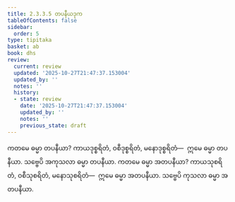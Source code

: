```yaml
---
title: 2.3.3.5 တပနီယဒုက
tableOfContents: false
sidebar:
  order: 5
type: tipitaka
basket: ab
book: dhs
review:
  current: review
  updated: '2025-10-27T21:47:37.153004'
  updated_by: ''
  notes: ''
  history:
  - state: review
    date: '2025-10-27T21:47:37.153004'
    updated_by: ''
    notes: ''
    previous_state: draft
---
```



<ReviewStatus review={frontmatter.review} showDetails={true} />

<HypothesisAnnotation frontmatter={frontmatter} />

<DynamicBreadcrumb />

<Division number="1311" book="dhs" e="ch" v="29" p="256">

<Paragraph number="2013" book="dhs">
ကတမေ ဓမ္မာ တပနီယာ? ကာယဒုစ္စရိတံ, ဝစီဒုစ္စရိတံ, မနောဒုစ္စရိတံ—  ဣမေ ဓမ္မာ တပနီယာ. သဗ္ဗေပိ အကုသလာ ဓမ္မာ တပနီယာ.
</Paragraph>

</Division>
<Division number="1312" book="dhs" e="ch" v="29" p="256">

<Paragraph number="2014" book="dhs">
ကတမေ ဓမ္မာ အတပနီယာ? ကာယသုစရိတံ, ဝစီသုစရိတံ, မနောသုစရိတံ—  ဣမေ ဓမ္မာ အတပနီယာ. သဗ္ဗေပိ ကုသလာ ဓမ္မာ အတပနီယာ.
</Paragraph>
</Division>